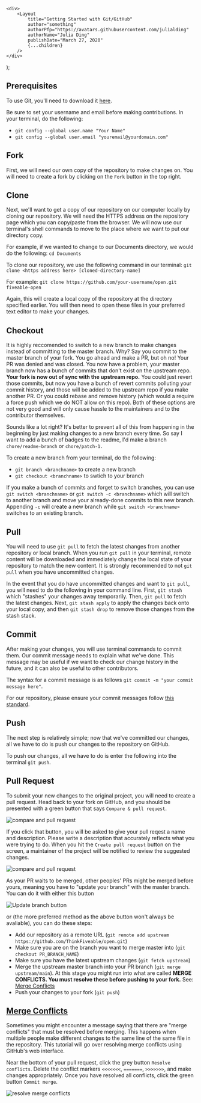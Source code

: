
    <div>
        <Layout
            title="Getting Started with Git/GitHub"
            author="something"
            authorPfp="https://avatars.githubusercontent.com/julialding"
            authorName="Julia Ding"
            publishDate="March 27, 2020"
            {...children}
        />
    </div>
);

## Prerequisites

To use Git, you'll need to download it [here](https://git-scm.com/downloads).

Be sure to set your username and email before making contributions. In your terminal, do the following:

-   `git config --global user.name "Your Name"`
-   `git config --global user.email "youremail@yourdomain.com"`

## Fork

First, we will need our own copy of the repository to make changes on. You will need to create a fork by
clicking on the `Fork` button in the top right.

## Clone

Next, we'll want to get a copy of our repository on our computer locally by cloning our repository. We will
need the HTTPS address on the repository page which you can copy/paste from the browser. We will now use our
terminal's shell commands to move to the place where we want to put our directory copy.

For example, if we wanted to change to our Documents directory, we would do the following: `cd Documents`

To clone our repository, we use the following command in our terminal:
`git clone <https address here> [cloned-directory-name]`

For example: `git clone https://github.com/your-username/open.git fiveable-open`

Again, this will create a local copy of the repository at the directory specified earlier. You will then need
to open these files in your preferred text editor to make your changes.

## Checkout

It is highly reccomended to switch to a new branch to make changes instead of committing to the master branch.
Why? Say you commit to the master branch of your fork. You go ahead and make a PR, but oh no! Your PR was
denied and was closed. You now have a problem, your master branch now has a bunch of commits that don't exist
on the upstream repo. **Your fork is now out of sync with the upstream repo.** You could just revert those
commits, but now you have a bunch of revert commits polluting your commit history, and those will be added to
the upstream repo if you make another PR. Or you could rebase and remove history (which would a require a
force push which we do NOT allow on this repo). Both of these options are not very good and will only cause
hassle to the maintainers and to the contributor themselves.

Sounds like a lot right? It's better to prevent all of this from happening in the beginning by just making
changes to a new branch every time. So say I want to add a bunch of badges to the readme, I'd make a branch
`chore/readme-branch` or `chore/patch-1.`

To create a new branch from your terminal, do the following:

-   `git branch <branchname>` to create a new branch
-   `git checkout <branchname>` to swtich to your branch

If you make a bunch of commits and forget to switch branches, you can use `git switch <branchname>` or
`git switch -c <branchname>` which will switch to another branch and move your already-done commits to this
new branch. Appending `-c` will create a new branch while `git switch <branchname>` switches to an existing
branch.

## Pull

You will need to use `git pull` to fetch the latest changes from another repository or local branch. When you
run `git pull` in your terminal, remote content will be downloaded and immediately change the local state of
your repository to match the new content. It is strongly recommended to not `git pull` when you have
uncommitted changes.

In the event that you do have uncommitted changes and want to `git pull`, you will need to do the following in
your command line. First, `git stash` which "stashes" your changes away temporarily. Then, `git pull` to fetch
the latest changes. Next, `git stash apply` to apply the changes back onto your local copy, and then
`git stash drop` to remove those changes from the stash stack.

## Commit

After making your changes, you will use terminal commands to commit them. Our commit message needs to explain
what we've done. This message may be useful if we want to check our change history in the future, and it can
also be useful to other contributors.

The syntax for a commit message is as follows `git commit -m "your commit message here"`.

For our repository, please ensure your commit messages follow
[this standard](https://github.com/ThinkFiveable/open/blob/main/CONTRIBUTING.md#commiting).

## Push

The next step is relatively simple; now that we've committed our changes, all we have to do is push our
changes to the repository on GitHub.

To push our changes, all we have to do is enter the following into the terminal `git push`.

## Pull Request

To submit your new changes to the original project, you will need to create a pull request. Head back to your
fork on GitHub, and you should be presented with a green button that says `Compare & pull request`.

<img
    src="https://cloud-g86tob3jb-hack-club-bot.vercel.app/0screen_shot_2021-03-26_at_9.26.28_pm.png"
    alt="compare and pull request"
    className="w-full md:w-2/3 mx-auto p-8"
/>

If you click that button, you will be asked to give your pull reqest a name and description. Please write a
description that accurately reflects what you were trying to do. When you hit the `Create pull request` button
on the screen, a maintainer of the project will be notified to review the suggested changes.

<img
    src="https://cloud-g86tob3jb-hack-club-bot.vercel.app/1screen_shot_2021-03-26_at_9.26.14_pm.png"
    alt="compare and pull request"
    className="w-full md:w-2/3 mx-auto p-8"
/>

As your PR waits to be merged, other peoples' PRs might be merged before yours, meaning you have to "update
your branch" with the master branch. You can do it with either this button

<img
    src="https://cdn.discordapp.com/attachments/768856355255484469/825476408767545392/chrome_2e0DN4u2iQ.png"
    alt="Update branch button"
    className="w-full md:w-2/3 mx-auto p-8"
/>

or (the more preferred method as the above button won't always be avaliable), you can do these steps:

-   Add our repository as a remote URL (`git remote add upstream https://github.com/ThinkFiveable/open.git`)
-   Make sure you are on the branch you want to merge master into (`git checkout PR_BRANCH_NAME`)
-   Make sure you have the latest upstream changes (`git fetch upstream`)
-   Merge the upstream master branch into your PR branch (`git merge upstream/main`). At this stage you might
    run into what are called **MERGE CONFLICTS. You must resolve these before pushing to your fork.** See:
    [Merge Conflicts](#merge-conflicts)
-   Push your changes to your fork (`git push`)

## [Merge Conflicts](https://docs.github.com/en/github/collaborating-with-issues-and-pull-requests/resolving-a-merge-conflict-on-github)

Sometimes you might encounter a message saying that there are "merge conflicts" that must be resolved before
merging. This happens when multiple people make different changes to the same line of the same file in the
repository. This tutorial will go over resolving merge conflicts using GitHub's web interface.

Near the bottom of your pull request, click the grey button `Resolve conflicts`. Delete the conflict markers
`<<<<<<<`, `=======`, `>>>>>>>`, and make changes appropriately. Once you have resolved all conflicts, click
the green button `Commit merge`.

<img
    src="https://docs.github.com/assets/images/help/pull_requests/view-merge-conflict-with-markers.png"
    alt="resolve merge conflicts"
    className="w-full md:w-2/3 mx-auto p-8"
/>
